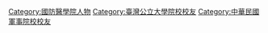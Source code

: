 [[Category:國防醫學院人物|Category:國防醫學院人物]]
[[Category:臺灣公立大學院校校友|Category:臺灣公立大學院校校友]]
[[Category:中華民國軍事院校校友|Category:中華民國軍事院校校友]]